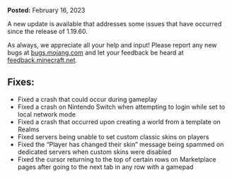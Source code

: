 **Posted:** February 16, 2023

A new update is available that addresses some issues that have occurred since the release of 1.19.60.

As always, we appreciate all your help and input! Please report any new bugs at [bugs.mojang.com](https://bugs.mojang.com/) and let your feedback be heard at [feedback.minecraft.net](https://feedback.minecraft.net/).  
  

## **Fixes:**

-   Fixed a crash that could occur during gameplay
-   Fixed a crash on Nintendo Switch when attempting to login while set to local network mode
-   Fixed a crash that occurred upon creating a world from a template on Realms
-   Fixed servers being unable to set custom classic skins on players
-   Fixed the “Player has changed their skin” message being spammed on dedicated servers when custom skins were disabled
-   Fixed the cursor returning to the top of certain rows on Marketplace pages after going to the next tab in any row with a gamepad